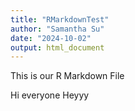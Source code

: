 ```yaml
---
title: "RMarkdownTest"
author: "Samantha Su"
date: "2024-10-02"
output: html_document
---
```


This is our R Markdown File

Hi everyone
Heyyy